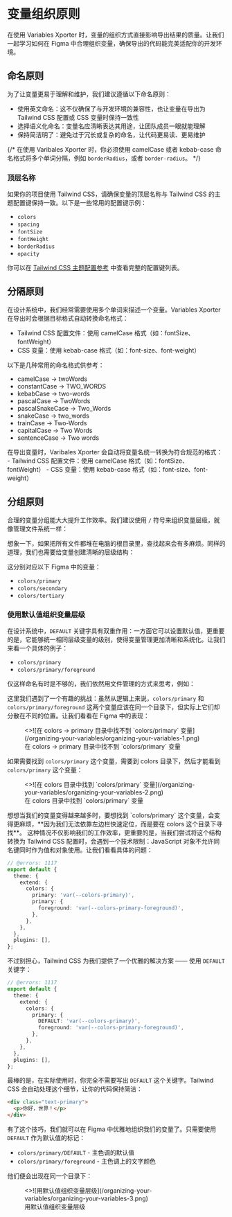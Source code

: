 
# 变量组织原则
在使用 Variables Xporter 时，变量的组织方式直接影响导出结果的质量。让我们一起学习如何在 Figma 中合理组织变量，确保导出的代码能完美适配你的开发环境。

## 命名原则

为了让变量更易于理解和维护，我们建议遵循以下命名原则：

- 使用英文命名：这不仅确保了与开发环境的兼容性，也让变量在导出为 Tailwind CSS 配置或 CSS 变量时保持一致性
- 选择语义化命名：变量名应清晰表达其用途，让团队成员一眼就能理解
- 保持简洁明了：避免过于冗长或复杂的命名，让代码更易读、更易维护

{/* <Callout type="info" emoji="ℹ️">
  在使用 Varibales Xporter 时，你必须使用 camelCase 或者 kebab-case 命名格式将多个单词分隔，例如 `borderRadius`，或者 `border-radius`。
</Callout> */}

### 顶层名称
如果你的项目使用 Tailwind CSS，请确保变量的顶层名称与 Tailwind CSS 的主题配置键保持一致。以下是一些常用的配置键示例：

- `colors`
- `spacing`
- `fontSize`
- `fontWeight`
- `borderRadius`
- `opacity`

你可以在 [Tailwind CSS 主题配置参考](https://tailwindcss.com/docs/theme#configuration-reference) 中查看完整的配置键列表。


## 分隔原则
在设计系统中，我们经常需要使用多个单词来描述一个变量。Variables Xporter 在导出时会根据目标格式自动转换命名格式：

- Tailwind CSS 配置文件：使用 camelCase 格式（如：fontSize、fontWeight）
- CSS 变量：使用 kebab-case 格式（如：font-size、font-weight）

以下是几种常用的命名格式供参考：
- camelCase -> twoWords
- constantCase -> TWO_WORDS
- kebabCase -> two-words
- pascalCase -> TwoWords
- pascalSnakeCase -> Two_Words
- snakeCase -> two_words
- trainCase -> Two-Words
- capitalCase -> Two Words
- sentenceCase -> Two words

<Callout type="info" emoji="ℹ️">
  在导出变量时，Varibales Xporter 会自动将变量名统一转换为符合规范的格式：
  - Tailwind CSS 配置文件：使用 camelCase 格式（如：fontSize、fontWeight）
  - CSS 变量：使用 kebab-case 格式（如：font-size、font-weight）
</Callout>


## 分组原则
合理的变量分组能大大提升工作效率。我们建议使用 `/` 符号来组织变量层级，就像管理文件系统一样：

想象一下，如果把所有文件都堆在电脑的根目录里，查找起来会有多麻烦。同样的道理，我们也需要给变量创建清晰的层级结构：

<FileTree>
  <FileTree.Folder name="colors" defaultOpen>
    <FileTree.File name="primary" />
    <FileTree.File name="secondary" />
    <FileTree.File name="tertiary" />
    <FileTree.File name="..." />
  </FileTree.Folder>
</FileTree>

这分别对应以下 Figma 中的变量：

- `colors/primary`
- `colors/secondary`
- `colors/tertiary`

### 使用默认值组织变量层级
在设计系统中，`DEFAULT` 关键字具有双重作用：一方面它可以设置默认值，更重要的是，它能够统一相同层级变量的级别，使得变量管理更加清晰和系统化。让我们来看一个具体的例子：

- `colors/primary`
- `colors/primary/foreground`

仅这样命名有时是不够的，我们依然用文件管理的方式来思考，例如：

<FileTree>
  <FileTree.Folder name="colors" defaultOpen>
    <FileTree.File name="primary" />
    <FileTree.Folder name="primary" defaultOpen>
      <FileTree.File name="foreground" />
    </FileTree.Folder>
  </FileTree.Folder>
</FileTree>

这里我们遇到了一个有趣的挑战：虽然从逻辑上来说，`colors/primary` 和 `colors/primary/foreground` 这两个变量应该在同一个目录下，但实际上它们却分散在不同的位置。让我们看看在 Figma 中的表现：

<figure className="mt-6">
  <>![在 colors -> primary 目录中找不到 `colors/primary` 变量](/organizing-your-variables/organizing-your-variables-1.png)</>
  <figcaption>
    在 colors -> primary 目录中找不到 `colors/primary` 变量
  </figcaption>
</figure>

如果需要找到 `colors/primary` 这个变量，需要到 colors 目录下，然后才能看到 `colors/primary` 这个变量：

<figure className="mt-6">
  <>![在 colors 目录中找到 `colors/primary` 变量](/organizing-your-variables/organizing-your-variables-2.png)</>
  <figcaption>
    在 colors 目录中找到 `colors/primary` 变量
  </figcaption>
</figure>
想想当我们的变量变得越来越多时，要想找到 `colors/primary` 这个变量，会变得更麻烦，**因为我们无法依靠左边栏快速定位，而是要在 colors 这个目录下寻找**。
这种情况不仅影响我们的工作效率，更重要的是，当我们尝试将这个结构转换为 Tailwind CSS 配置时，会遇到一个技术限制：JavaScript 对象不允许同名键同时作为值和对象使用。让我们看看具体的问题：

```ts twoslash
// @errors: 1117
export default {
  theme: {
    extend: {
      colors: {
        primary: 'var(--colors-primary)',
        primary: {
          foreground: 'var(--colors-primary-foreground)',
        },
      },
    },
  },
  plugins: [],
};

```

不过别担心，Tailwind CSS 为我们提供了一个优雅的解决方案 —— 使用 `DEFAULT` 关键字：
```ts twoslash
// @errors: 1117
export default {
  theme: {
    extend: {
      colors: {
        primary: {
          DEFAULT: 'var(--colors-primary)',
          foreground: 'var(--colors-primary-foreground)',
        },
      },
    },
  },
  plugins: [],
};
```
最棒的是，在实际使用时，你完全不需要写出 `DEFAULT` 这个关键字。Tailwind CSS 会自动处理这个细节，让你的代码保持简洁：

```html
<div class="text-primary">
  <p>你好，世界！</p>
</div>
```

有了这个技巧，我们就可以在 Figma 中优雅地组织我们的变量了。只需要使用 `DEFAULT` 作为默认值的标记：

- `colors/primary/DEFAULT` - 主色调的默认值
- `colors/primary/foreground` - 主色调上的文字颜色

他们便会出现在同一个目录下：

<figure className="mt-6">
  <>![用默认值组织变量层级](/organizing-your-variables/organizing-your-variables-3.png)</>
  <figcaption>
    用默认值组织变量层级
  </figcaption>
</figure>
